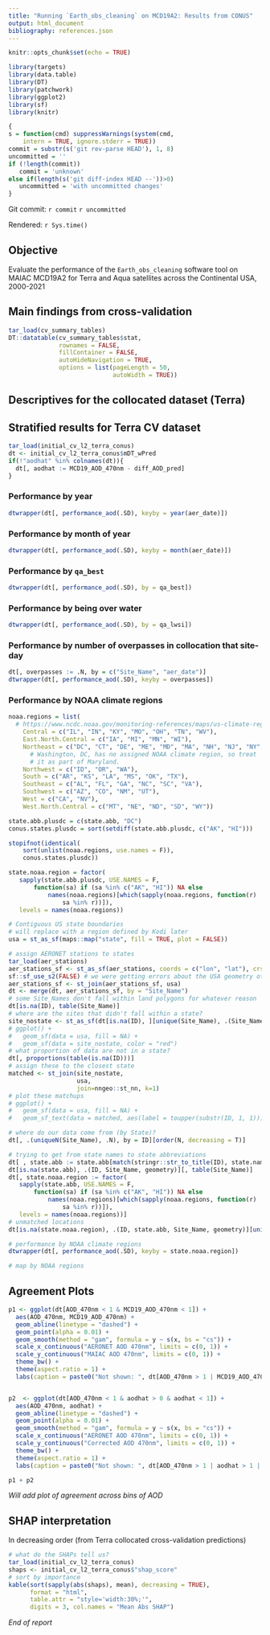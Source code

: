 ```yaml
---
title: "Running `Earth_obs_cleaning` on MCD19A2: Results from CONUS"
output: html_document
bibliography: references.json
---
```


```r
knitr::opts_chunk$set(echo = TRUE)
```

```r
library(targets)
library(data.table)
library(DT)
library(patchwork)
library(ggplot2)
library(sf)
library(knitr)
```

```r
{
s = function(cmd) suppressWarnings(system(cmd,
    intern = TRUE, ignore.stderr = TRUE))
commit = substr(s('git rev-parse HEAD'), 1, 8)
uncommitted = ''
if (!length(commit))
   commit = 'unknown'
else if(length(s('git diff-index HEAD --'))>0)
   uncommitted = 'with uncommitted changes'
}
```

Git commit: `r commit` `r uncommitted`

Rendered: `r Sys.time()`

## Objective

Evaluate the performance of the `Earth_obs_cleaning` software tool on MAIAC MCD19A2 for Terra and Aqua satellites across the Continental USA, 2000-2021

## Main findings from cross-validation

```r
tar_load(cv_summary_tables)
DT::datatable(cv_summary_tables$stat,
              rownames = FALSE,
              fillContainer = FALSE,
              autoHideNavigation = TRUE,
              options = list(pageLength = 50,
                             autoWidth = TRUE))
```

## Descriptives for the collocated dataset (Terra)

## Stratified results for Terra CV dataset

```r
tar_load(initial_cv_l2_terra_conus)
dt <- initial_cv_l2_terra_conus$mDT_wPred
if(!"aodhat" %in% colnames(dt)){
  dt[, aodhat := MCD19_AOD_470nm - diff_AOD_pred]
}
```

### Performance by year

```r
dtwrapper(dt[, performance_aod(.SD), keyby = year(aer_date)])
```

### Performance by month of year

```r
dtwrapper(dt[, performance_aod(.SD), keyby = month(aer_date)])
```

### Performance by `qa_best`

```r
dtwrapper(dt[, performance_aod(.SD), by = qa_best])
```

### Performance by being over water

```r
dtwrapper(dt[, performance_aod(.SD), by = qa_lwsi])
```

### Performance by number of overpasses in collocation that site-day

```r
dt[, overpasses := .N, by = c("Site_Name", "aer_date")]
dtwrapper(dt[, performance_aod(.SD), keyby = overpasses])
```

### Performance by NOAA climate regions

```r
noaa.regions = list(
  # https://www.ncdc.noaa.gov/monitoring-references/maps/us-climate-regions.php
    Central = c("IL", "IN", "KY", "MO", "OH", "TN", "WV"),
    East.North.Central = c("IA", "MI", "MN", "WI"),
    Northeast = c("DC", "CT", "DE", "ME", "MD", "MA", "NH", "NJ", "NY", "PA", "RI", "VT"),
      # Washington, DC, has no assigned NOAA climate region, so treat
      # it as part of Maryland.
    Northwest = c("ID", "OR", "WA"),
    South = c("AR", "KS", "LA", "MS", "OK", "TX"),
    Southeast = c("AL", "FL", "GA", "NC", "SC", "VA"),
    Southwest = c("AZ", "CO", "NM", "UT"),
    West = c("CA", "NV"),
    West.North.Central = c("MT", "NE", "ND", "SD", "WY"))

state.abb.plusdc = c(state.abb, "DC")
conus.states.plusdc = sort(setdiff(state.abb.plusdc, c("AK", "HI")))

stopifnot(identical(
    sort(unlist(noaa.regions, use.names = F)),
    conus.states.plusdc))

state.noaa.region = factor(
   sapply(state.abb.plusdc, USE.NAMES = F,
       function(sa) if (sa %in% c("AK", "HI")) NA else
           names(noaa.regions)[which(sapply(noaa.regions, function(r)
               sa %in% r))]),
   levels = names(noaa.regions))

# Contiguous US state boundaries
# will replace with a region defined by Kodi later
usa = st_as_sf(maps::map("state", fill = TRUE, plot = FALSE))
```

```r
# assign AERONET stations to states
tar_load(aer_stations)
aer_stations_sf <- st_as_sf(aer_stations, coords = c("lon", "lat"), crs = "epsg:4326")
sf::sf_use_s2(FALSE) # we were getting errors about the USA geometry otherwise
aer_stations_sf <- st_join(aer_stations_sf, usa)
dt <- merge(dt, aer_stations_sf, by = "Site_Name")
# some Site_Names don't fall within land polygons for whatever reason
dt[is.na(ID), table(Site_Name)]
# where are the sites that didn't fall within a state?
site_nostate <- st_as_sf(dt[is.na(ID), ][unique(Site_Name), .(Site_Name, `Site_Elevation(m)`, geometry), mult = "first"], crs = "epsg:4326")
# ggplot() +
#   geom_sf(data = usa, fill = NA) +
#   geom_sf(data = site_nostate, color = "red")
# what proportion of data are not in a state?
dt[, proportions(table(is.na(ID)))]
# assign these to the closest state
matched <- st_join(site_nostate,
                   usa,
                   join=nngeo::st_nn, k=1)
# plot these matchups
# ggplot() +
#   geom_sf(data = usa, fill = NA) +
#   geom_sf_text(data = matched, aes(label = toupper(substr(ID, 1, 1))), color = "red") + theme_minimal()

# where do our data come from (by State)?
dt[, .(uniqueN(Site_Name), .N), by = ID][order(N, decreasing = T)]

# trying to get from state names to state abbreviations
dt[ , state.abb := state.abb[match(stringr::str_to_title(ID), state.name)]]
dt[is.na(state.abb), .(ID, Site_Name, geometry)][, table(Site_Name)]
dt[, state.noaa.region := factor(
   sapply(state.abb, USE.NAMES = F,
       function(sa) if (sa %in% c("AK", "HI")) NA else
           names(noaa.regions)[which(sapply(noaa.regions, function(r)
               sa %in% r))]),
   levels = names(noaa.regions))]
# unmatched locations
dt[is.na(state.noaa.region), .(ID, state.abb, Site_Name, geometry)][unique(Site_Name), , mult = "first"]
```

```r
# performance by NOAA climate regions
dtwrapper(dt[, performance_aod(.SD), keyby = state.noaa.region])

# map by NOAA regions

```

## Agreement Plots

```r
p1 <- ggplot(dt[AOD_470nm < 1 & MCD19_AOD_470nm < 1]) +
  aes(AOD_470nm, MCD19_AOD_470nm) +
  geom_abline(linetype = "dashed") +
  geom_point(alpha = 0.01) +
  geom_smooth(method = "gam", formula = y ~ s(x, bs = "cs")) +
  scale_x_continuous("AERONET AOD 470nm", limits = c(0, 1)) +
  scale_y_continuous("MAIAC AOD 470nm", limits = c(0, 1)) +
  theme_bw() +
  theme(aspect.ratio = 1) + 
  labs(caption = paste0("Not shown: ", dt[AOD_470nm > 1 | MCD19_AOD_470nm > 1, .N], " AOD values outside [0, 1]"))


p2  <- ggplot(dt[AOD_470nm < 1 & aodhat > 0 & aodhat < 1]) +
  aes(AOD_470nm, aodhat) +
  geom_abline(linetype = "dashed") +
  geom_point(alpha = 0.01) +
  geom_smooth(method = "gam", formula = y ~ s(x, bs = "cs")) +
  scale_x_continuous("AERONET AOD 470nm", limits = c(0, 1)) +
  scale_y_continuous("Corrected AOD 470nm", limits = c(0, 1)) +
  theme_bw() +
  theme(aspect.ratio = 1) + 
  labs(caption = paste0("Not shown: ", dt[AOD_470nm > 1 | aodhat > 1 | aodhat < 0, .N], " AOD values outside [0, 1]"))

p1 + p2
```

*Will add plot of agreement across bins of AOD*

## SHAP interpretation

In decreasing order (from Terra collocated cross-validation predictions)

```r
# what do the SHAPs tell us?
tar_load(initial_cv_l2_terra_conus)
shaps <- initial_cv_l2_terra_conus$"shap_score"
# sort by importance
kable(sort(sapply(abs(shaps), mean), decreasing = TRUE), 
      format = "html",
      table.attr = "style='width:30%;'",
      digits = 3, col.names = "Mean Abs SHAP")
```

*End of report*

